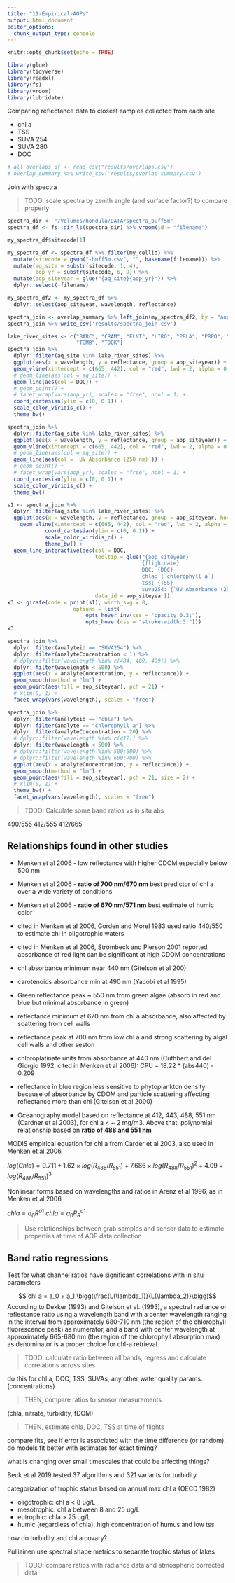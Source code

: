 ```yaml
---
title: "11-Empirical-AOPs"
output: html_document
editor_options: 
  chunk_output_type: console
---
```


```r
knitr::opts_chunk$set(echo = TRUE)
```

```r
library(glue)
library(tidyverse)
library(readxl)
library(fs)
library(vroom)
library(lubridate)
```

Comparing reflectance data to closest samples collected from each site

* chl a
* TSS
* SUVA 254
* SUVA 280
* DOC

```r
# all_overlaps_df <- read_csv("results/overlaps.csv")
# overlap_summary %>% write_csv('results/overlap-summary.csv')
```

Join with spectra

> TODO: scale spectra by zenith angle (and surface factor?) to compare properly

```r
spectra_dir <- "/Volumes/hondula/DATA/spectra_buff5m"
spectra_df <- fs::dir_ls(spectra_dir) %>% vroom(id = "filename")

my_spectra_df$sitecode[1]

my_spectra_df <- spectra_df %>% filter(my_cellid) %>%
  mutate(sitecode = gsub("-buff5m.csv", "", basename(filename))) %>%
  mutate(aq_site = substr(sitecode, 1, 4),
         aop_yr = substr(sitecode, 6, 9)) %>%
  mutate(aop_siteyear = glue("{aq_site}{aop_yr}")) %>%
  dplyr::select(-filename)

my_spectra_df2 <- my_spectra_df %>%
  dplyr::select(aop_siteyear, wavelength, reflectance)

spectra_join <- overlap_summary %>% left_join(my_spectra_df2, by = "aop_siteyear")
spectra_join %>% write_csv('results/spectra_join.csv')
```

```r
lake_river_sites <- c("BARC", "CRAM", "FLNT", "LIRO", "PRLA", "PRPO", "SUGG",
                      "TOMB", "TOOK")
spectra_join %>%
  dplyr::filter(aq_site %in% lake_river_sites) %>%
  ggplot(aes(x = wavelength, y = reflectance, group = aop_siteyear)) +
  geom_vline(xintercept = c(665, 442), col = "red", lwd = 2, alpha = 0.5) +
  # geom_line(aes(col = aq_site)) +
  geom_line(aes(col = DOC)) +
  # geom_point() +
  # facet_wrap(vars(aop_yr), scales = "free", ncol = 1) +
  coord_cartesian(ylim = c(0, 0.1)) +
  scale_color_viridis_c() +
  theme_bw()

spectra_join %>%
  dplyr::filter(aq_site %in% lake_river_sites) %>%
  ggplot(aes(x = wavelength, y = reflectance, group = aop_siteyear)) +
  geom_vline(xintercept = c(665, 442), col = "red", lwd = 2, alpha = 0.5) +
  # geom_line(aes(col = aq_site)) +
  geom_line(aes(col = `UV Absorbance (250 nm)`)) +
  # geom_point() +
  # facet_wrap(vars(aop_yr), scales = "free", ncol = 1) +
  coord_cartesian(ylim = c(0, 0.1)) +
  scale_color_viridis_c() +
  theme_bw()
```

```r
s1 <- spectra_join %>%
  dplyr::filter(aq_site %in% lake_river_sites) %>%
  ggplot(aes(x = wavelength, y = reflectance, group = aop_siteyear, hover_css = "fill:none;")) +
    geom_vline(xintercept = c(665, 442), col = "red", lwd = 2, alpha = 0.5) +
            coord_cartesian(ylim = c(0, 0.1)) +
            scale_color_viridis_c() +
            theme_bw() + 
  geom_line_interactive(aes(col = DOC, 
                            tooltip = glue("{aop_siteyear}
                                           {flightdate}
                                           DOC: {DOC}
                                           chla: {`chlorophyll a`}
                                           tss: {TSS}
                                           suva254: {`UV Absorbance (250 nm)`}"), 
                            data_id = aop_siteyear))
x3 <- girafe(code = print(s1), width_svg = 8,
                     options = list(
                         opts_hover_inv(css = "opacity:0.3;"),
                         opts_hover(css = "stroke-width:3;")))
x3
```


```r
spectra_join %>%
  dplyr::filter(analyteid == "SUVA254") %>%
  dplyr::filter(analyteConcentration < 1) %>%
  # dplyr::filter(wavelength %in% c(484, 489, 499)) %>% 
  dplyr::filter(wavelength < 500) %>% 
  ggplot(aes(x = analyteConcentration, y = reflectance)) +
  geom_smooth(method = "lm") +
  geom_point(aes(fill = aop_siteyear), pch = 21) +
  # xlim(0, 1) +
  facet_wrap(vars(wavelength), scales = "free")
```

```r
spectra_join %>%
  dplyr::filter(analyteid == "chla") %>%
  dplyr::filter(analyte == "chlorophyll a") %>%
  dplyr::filter(analyteConcentration < 20) %>%
  # dplyr::filter(wavelength %in% c(412)) %>%
  dplyr::filter(wavelength < 500) %>%
  # dplyr::filter(wavelength %in% 500:600) %>%
  # dplyr::filter(wavelength %in% 600:700) %>%
  ggplot(aes(x = analyteConcentration, y = reflectance)) +
  geom_smooth(method = "lm") +
  geom_point(aes(fill = aop_siteyear), pch = 21, size = 2) +
  # xlim(0, 1) +
  theme_bw() +
  facet_wrap(vars(wavelength), scales = "free")
```

> TODO: Calculate some band ratios vs in situ abs

490/555
412/555
412/665


## Relationships found in other studies

* Menken et al 2006 - low reflectance with higher CDOM especially below 500 nm
* Menken et al 2006 - **ratio of 700 nm/670 nm** best predictor of chl a over a 
wide variety of conditions
* Menken et al 2006 - **ratio of 670 nm/571 nm** best estimate of humic color
* cited in Menken et al 2006, Gorden and Morel 1983 used ratio 440/550 to 
estimate chl in oligotrophic waters
* cited in Menken et al 2006, Strombeck and Pierson 2001 reported absorbance
of red light can be significant at high CDOM concentrations

* chl absorbance minimum near 440 nm (Gitelson et al 200)
* carotenoids absorbance min at 490 nm (Yacobi et al 1995)
* Green reflectance peak ~ 550 nm from green algae (absorb in red and blue
but minimal absorbance in green)
* reflectance minimum at 670 nm from chl a absorbance, also affected by 
scattering from cell walls
* reflectance peak at 700 nm from low chl a and strong scattering by algal 
cell walls and other seston

* chloroplatinate units from absorbance at 440 nm (Cuthbert and del 
Giorgio 1992, cited in Menken et al 2006): CPU = 18.22 * (abs440) - 0.209

* reflectance in blue region less sensitive to phytoplankton density
because of absorbance by CDOM and particle scattering affecting 
reflectance more than chl (Gitelson et al 2000)

* Oceanography model based on reflectance at 412, 443, 488, 551 nm (Cardner
et al 2003), for chl a < ~ 2 mg/m3. Above that, polynomial relationship
based on **ratio of 488 and 551 nm**

MODIS empirical equation for chl a from Carder et al 2003, also used in 
Menken et al 2006

$log(Chl a) = 0.711 + 1.62 \times log(R_{488}/R_{551}) + 7.686 \times log(R_{488}/R_{551})^2 + 4.09 \times log(R_{488}/R_{551})^3$

Nonlinear forms based on wavelengths and ratios in Arenz et al 1996, 
as in Menken et al 2006

$chl a = a_0R^{a1}$
$chl a = a_0R_{R}^{a1}$

> Use relationships between grab samples and sensor data to estimate
properties at time of AOP data collection


## Band ratio regressions

Test for what channel ratios have significant correlations with in situ parameters

$$ chl a = a_0 + a_1 \bigg(\frac{L(\lambda_1)}{L(\lambda_2)}\bigg)$$
According to Dekker (1993) and Gitelson et al. (1993), a spectral radiance or reflectance ratio using a wavelength band with a center wavelength ranging in the interval from approximately 680-710 nm (the region of the chlorophyll fluorescence peak) as numerator, and a band with center wavelength at approximately 665-680 nm (the region of the chlorophyll absorption max) as denominator is a proper choice for chl-a retrieval. 


> TODO: calculate ratio between all bands, regress and calculate correlations across sites

do this for chl a, DOC, TSS, SUVAs, any other water quality params. (concentrations)

> THEN, compare ratios to sensor measurements 

(chla, nitrate, turbidity, fDOM)

> THEN, estimate chla, DOC, TSS at time of flights 

compare fits, see if error is associated with the time difference (or random). do models fit better with estimates for exact timing? 

what is changing over small timescales that could be affecting things? 

Beck et al 2019 tested 37 algorithms and 321 variants for turbidity


categorization of trophic status based on annual max chl a (OECD 1982)

* oligotrophic: chl a < 8 ug/L
* mesotrophic: chl a between 8 and 25 ug/L
* eutrophic: chla > 25 ug/L
* humic (regardless of chla), high concentration of humus and low tss


how do turbidity and chl a covary?

Pulliainen use spectral shape metrics to separate trophic status of lakes

> TODO: compare ratios with radiance data and atmospheric corrected data
